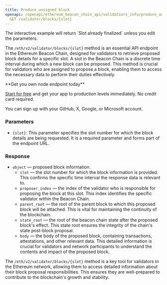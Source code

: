 ---
title: Produce unsigned block
openapi: /openapi/ethereum_beacon_chain_api/validatiors_info/produce_unsigned_block.json
  GET /validator/blocks/{slot}
---

<Note>
The interactive example will return `Slot already finalized` unless you edit the parameters.
</Note>


The `/eth/v2/validator/blocks/{slot}` method is an essential API endpoint in the Ethereum Beacon Chain, designed for validators to retrieve proposed block details for a specific slot. A slot in the Beacon Chain is a discrete time interval during which a new block can be proposed. This method is crucial for validators who are assigned to propose a block, enabling them to access the necessary data to perform their duties effectively.

<Check>
**Get you own node endpoint today**

[Start for free](https://console.chainstack.com/) and get your app to production levels immediately. No credit card required.

You can sign up with your GitHub, X, Google, or Microsoft account.
</Check>


### Parameters

* `{slot}`: This parameter specifies the slot number for which the block details are being requested. It is a required parameter and forms part of the endpoint URL.

### Response

* `object` — proposed block information.
  + `slot` — the slot number for which the block information is provided. This confirms the specific time interval the response data is relevant to.
  + `proposer_index` — the index of the validator who is responsible for proposing the block at this slot. This index identifies the specific validator within the Beacon Chain.
  + `parent_root` — the root of the parent block to which this proposed block will be attached. This is vital for maintaining the continuity of the blockchain.
  + `state_root` — the root of the beacon chain state after the proposed block's effect. This state root ensures the integrity of the chain's state post-block proposal.
  + `body` — the body of the proposed block, containing transactions, attestations, and other relevant data. This detailed information is crucial for validators and network participants to understand the contents and impact of the proposed block.

The `/eth/v2/validator/blocks/{slot}` method is a key tool for validators in the Ethereum network, allowing them to access detailed information about their block proposal responsibilities. This ensures they are well-prepared to contribute to the blockchain's growth and stability.